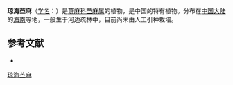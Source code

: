 {{Speciesbox
| name = 琼海苎麻
| status = 
| status_system = 
| image =
| genus = Boehmeria
| species = lohuiensis
| authority = Chien
}}

'''琼海苎麻'''（[[学名|学名]]：{{lang|la|''Boehmeria lohuiensis''}}）是[[荨麻科|荨麻科]][[苎麻属|苎麻属]]的植物，是中国的特有植物。分布在[[中国大陆|中国大陆]]的[[海南省|海南]]等地，一般生于河边疏林中，目前尚未由人工引种栽培。

== 参考文献 ==
<div class="references-small">
* {{cite web|url=http://www.bioinfo.cn/db05/KmzwSpecies.php?action=view&id=23225|title=琼海苎麻|work=《中国高等植物数据库全库》|publisher=中国科学院微生物研究所|author=昆明植物研究所|accessdate=2009-02-25|deadurl=yes|archiveurl=https://web.archive.org/web/20160305085258/http://www.bioinfo.cn/db05/KmzwSpecies.php?action=view&id=23225|archivedate=2016-03-05}}
</div>
{{Taxonbar|from=Q15232094}}
{{植物小作品}}
[[Category:苎麻属|琼海苎麻]]